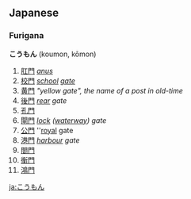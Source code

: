==Japanese==
===Furigana===
'''こうもん''' (koumon, kōmon)

# [[肛門]] ''[[anus]]''
# [[校門]] ''[[school]] [[gate]]''
# [[黄門]] ''"yellow gate", the name of a post in old-time''
# [[後門]] ''[[rear]] gate''
# [[孔門]] 
# [[閘門]] ''[[lock]] ([[waterway]]) gate''
# [[公門]] ''[[royal]] gate
# [[港門]] ''[[harbour]] gate''
# [[閤門]]
# [[衡門]]
# [[鴻門]]

[[ja:こうもん]]
